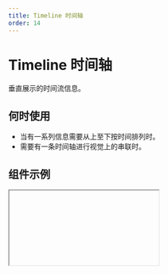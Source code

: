 ```yaml
---
title: Timeline 时间轴
order: 14
---
```


# Timeline 时间轴

垂直展示的时间流信息。

## 何时使用

- 当有一系列信息需要从上至下按时间排列时。
- 需要有一条时间轴进行视觉上的串联时。

## 组件示例


<Iframe url="https://www.aliwork.com/developer/timeLine-v2?isRenderNav=false" />

## 组件属性


<AttrTable
  dataSource={[
    {
      code: "dataSource",
      type: "array",
      default:`~~~json
[
  {
    title: {
      zh_CN: "春天",
      en_US: "Spring",
      type: "i18n",
    },
    time: "2021-03-10",
  },
  {
    title: {
      zh_CN: "夏天",
      en_US: "Summer",
      type: "i18n",
    },
    time: "2016-06-11",
  },
  {
    title: {
      zh_CN: "秋天",
      en_US: "Autumn",
      type: "i18n",
    },
    time: "2016-09-09",
  },
  {
    title: {
      zh_CN: "冬天",
      en_US: "Winter",
      type: "i18n",
    },
    time: "2016-12-08",
  },
]`,
      desc: "用于配置时间轴数据",
    },
    {
      code: "fold",
      type: "array",
      default: `~~~json 
[
  {
    foldArea: [1, 2],
    foldShow: false,
  },
]`,
      desc: "用于配置数据折叠",
    },
    {
      code: "animation",
      type: "boolean",
      default: "true",
      desc: "用于选择是否开启动画",
    },
  ]}
/>
